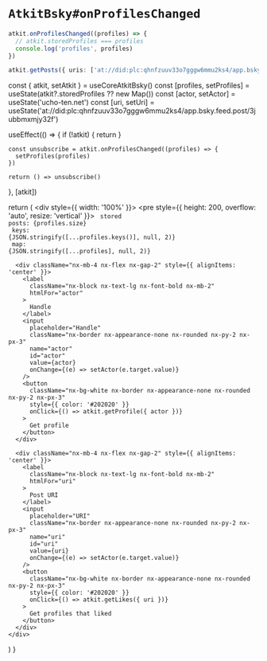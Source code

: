 # `AtkitBsky#onProfilesChanged`

```ts
atkit.onProfilesChanged((profiles) => {
  // atkit.storedProfiles === profiles
  console.log('profiles', profiles)
})

atkit.getPosts({ uris: ['at://did:plc:qhnfzuuv33o7gggw6mmu2ks4/app.bsky.feed.post/3jubbmxmjy32f'] })
```


  const { atkit, setAtkit } = useCoreAtkitBsky()
  const [profiles, setProfiles] = useState(atkit?.storedProfiles ?? new Map())
  const [actor, setActor] = useState('ucho-ten.net')
  const [uri, setUri] = useState('at://did:plc:qhnfzuuv33o7gggw6mmu2ks4/app.bsky.feed.post/3jubbmxmjy32f')

  useEffect(() => {
    if (!atkit) {
      return
    }

    const unsubscribe = atkit.onProfilesChanged((profiles) => {
      setProfiles(profiles)
    })

    return () => unsubscribe()
  }, [atkit])

  return (
    <div style={{ width: '100%' }}>
      <pre style={{ height: 200, overflow: 'auto', resize: 'vertical' }}>
        <code>
          stored posts: {profiles.size}
          <br />
          keys: {JSON.stringify([...profiles.keys()], null, 2)}
          <br />
          map: {JSON.stringify([...profiles], null, 2)}
        </code>
      </pre>

      <div className="nx-mb-4 nx-flex nx-gap-2" style={{ alignItems: 'center' }}>
        <label
          className="nx-block nx-text-lg nx-font-bold nx-mb-2"
          htmlFor="actor"
        >
          Handle
        </label>
        <input
          placeholder="Handle"
          className="nx-border nx-appearance-none nx-rounded nx-py-2 nx-px-3"
          name="actor"
          id="actor"
          value={actor}
          onChange={(e) => setActor(e.target.value)}
        />
        <button
          className="nx-bg-white nx-border nx-appearance-none nx-rounded nx-py-2 nx-px-3"
          style={{ color: '#202020' }}
          onClick={() => atkit.getProfile({ actor })}
        >
          Get profile
        </button>
      </div>

      <div className="nx-mb-4 nx-flex nx-gap-2" style={{ alignItems: 'center' }}>
        <label
          className="nx-block nx-text-lg nx-font-bold nx-mb-2"
          htmlFor="uri"
        >
          Post URI
        </label>
        <input
          placeholder="URI"
          className="nx-border nx-appearance-none nx-rounded nx-py-2 nx-px-3"
          name="uri"
          id="uri"
          value={uri}
          onChange={(e) => setActor(e.target.value)}
        />
        <button
          className="nx-bg-white nx-border nx-appearance-none nx-rounded nx-py-2 nx-px-3"
          style={{ color: '#202020' }}
          onClick={() => atkit.getLikes({ uri })}
        >
          Get profiles that liked
        </button>
      </div>
    </div>
  )
}

<ExampleContainer loginRequired>
  <OnProfilesChangedExample />
</ExampleContainer>
